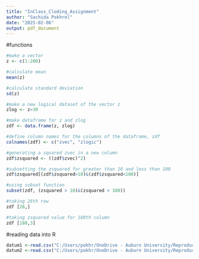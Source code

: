 ```yaml
---
title: "InClass_Cloding_Assignment"
author: "Sachida Pokhrel"
date: "2025-02-06"
output: pdf_document
---
```


#functions
```r
#make a vector 
z <- c(1:200) 

#calculate mean 
mean(z)

#calculate standard deviation
sd(z)

#make a new logical dataset of the vector z
zlog <- z>30

#make dataframe for z and zlog
zdf <- data.frame(z, zlog)

#define column names for the columns of the dataframe, zdf
colnames(zdf) <- c("zvec", "zlogic")

#generating a squared zvec in a new column
zdf$zsquared <- ((zdf$zvec)^2)

#subsetting the zsquared for greater than 10 and less than 100
zdf$zsquared[(zdf$zsquared>10)&(zdf$zsquared<100)]

#using subset function
subset(zdf, (zsquared > 10)&(zsquared < 100))

#taking 26th row
zdf [26,]

#taking zsquared value for 180th column
zdf [180,3]

```
#reading data into R
```r
datum1 <-read.csv("C:/Users/pokhr/OneDrive - Auburn University/Reproducibility/TipsR.csv")
datum2 <-read.csv("C:/Users/pokhr/OneDrive - Auburn University/Reproducibility/TipsR.csv", na.strings = ".")
```

